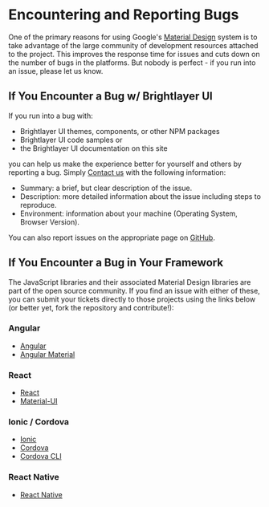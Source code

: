 <!-- KEYWORDS: bugs -->

# Encountering and Reporting Bugs

One of the primary reasons for using Google's [Material Design](https://material.io/) system is to take advantage of the large community of development resources attached to the project. This improves the response time for issues and cuts down on the number of bugs in the platforms. But nobody is perfect - if you run into an issue, please let us know.

## If You Encounter a Bug w/ Brightlayer UI

If you run into a bug with:

-   Brightlayer UI themes, components, or other NPM packages
-   Brightlayer UI code samples or
-   the Brightlayer UI documentation on this site

you can help us make the experience better for yourself and others by reporting a bug. Simply [Contact us](/community/contactus) with the following information:

-   Summary: a brief, but clear description of the issue.
-   Description: more detailed information about the issue including steps to reproduce.
-   Environment: information about your machine (Operating System, Browser Version).

You can also report issues on the appropriate page on [GitHub](https://github.com/brightlayer-ui).

## If You Encounter a Bug in Your Framework

The JavaScript libraries and their associated Material Design libraries are part of the open source community. If you find an issue with either of these, you can submit your tickets directly to those projects using the links below (or better yet, fork the repository and contribute!):

### Angular

-   [Angular](https://github.com/angular/angular/issues)
-   [Angular Material](https://github.com/angular/material2/issues)

### React

-   [React](https://github.com/facebook/react/issues)
-   [Material-UI](https://github.com/mui-org/material-ui/issues)

### Ionic / Cordova

-   [Ionic](https://github.com/ionic-team/ionic/issues)
-   [Cordova](https://github.com/apache/cordova/issues)
-   [Cordova CLI](https://github.com/apache/cordova-cli/issues)

### React Native

-   [React Native](https://github.com/facebook/react-native/issues)
